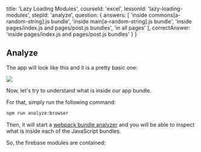 
  title: 'Lazy Loading Modules',
  courseId: 'excel',
  lessonId: 'lazy-loading-modules',
  stepId: 'analyze',
  question: {
    answers: [
      'inside commons[a-random-string].js bundle',
      'inside main[a-random-string].js bundle',
      'inside pages/index.js and pages/post.js bundles',
      'in all pages'
    ],
    correctAnswer: 'inside pages/index.js and pages/post.js bundles'
  }
}

## Analyze

The app will look like this and it is a pretty basic one:

![](/learn/static/images/llm-hackernews.png)

Now, let's try to understand what is inside our app bundle.

For that, simply run the following command:

```bash
npm run analyze:browser
```

Then, it will start a [webpack bundle analyzer](https://github.com/zeit/next-plugins/tree/master/packages/next-bundle-analyzer) and you will be able to inspect what is inside each of the JavaScript bundles.

So, the firebase modules are contained:

